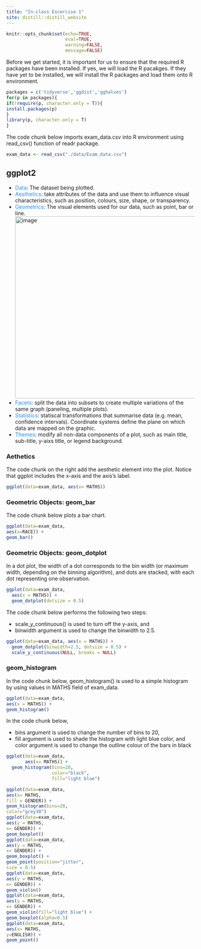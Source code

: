 ```yaml
---
title: "In-class Excercise 1"
site: distill::distill_website
---
```

```r
knitr::opts_chunk$set(echo=TRUE,
                      eval=TRUE,
                      warning=FALSE,
                      message=FALSE)
```

Before we get started, it is important for us to ensure that the required R packages have been installed. If yes, we will load the R pacakges. If they have yet to be installed, we will install the R packages and load them onto R environment.
```r
packages = c('tidyverse','ggdist','gghalves')
for(p in packages){
if(!require(p, character.only = T)){
install.packages(p)
}
library(p, character.only = T)
}
```

The code chunk below imports exam_data.csv into R environment using read_csv() function of readr package.
```r
exam_data <- read_csv("./data/Exam_data.csv")
```
## ggplot2

- <span style="color: DodgerBlue">Data</span>: The dataset being plotted. 
- <span style="color: DodgerBlue">Aesthetics</span>: take attributes of the data and use them to influence visual characteristics, such as position, colours, size, shape, or transparency. 
- <span style="color: DodgerBlue">Geometrics</span>: The visual elements used for our data, such as point, bar or line. 
<img width="485" alt="image" src="https://user-images.githubusercontent.com/44923423/164900374-6f6386dd-38db-49cd-a8a2-685b7fe35ca0.png">
- <span style="color: DodgerBlue">Facets</span>: split the data into subsets to create multiple variations of the same graph (paneling, multiple plots).
- <span style="color: DodgerBlue">Statistics</span>: statiscal transformations that summarise data (e.g. mean, confidence intervals).
Coordinate systems define the plane on which data are mapped on the graphic. 
- <span style="color: DodgerBlue">Themes</span>: modify all non-data components of a plot, such as main title, sub-title, y-aixs title, or legend background.

### Aethetics
The code chunk on the right add the aesthetic element into the plot.
Notice that ggplot includes the x-axis and the axis's label.
```r
ggplot(data=exam_data, aes(x= MATHS))
```

### Geometric Objects: geom_bar
The code chunk below plots a bar chart.
```r
ggplot(data=exam_data,
aes(x=RACE)) +
geom_bar()
```

### Geometric Objects: geom_dotplot
In a dot plot, the width of a dot corresponds to the bin width (or maximum width, depending on the binning algorithm), and dots are stacked, with each dot representing one observation.
```r
ggplot(data=exam_data,
  aes(x = MATHS)) +
  geom_dotplot(dotsize = 0.5)
```

The code chunk below performs the following two steps:

- scale_y_continuous() is used to turn off the y-axis, and 
- binwidth argument is used to change the binwidth to 2.5.
```r
ggplot(data=exam_data, aes(x = MATHS)) + 
  geom_dotplot(binwidth=2.5, dotsize = 0.5) + 
  scale_y_continuous(NULL, breaks = NULL)
```

### geom_histogram

In the code chunk below, geom_histogram() is used to a simple histogram by using values in MATHS field of exam_data.
```r
ggplot(data=exam_data,
aes(x = MATHS)) +
geom_histogram()
```
In the code chunk below, 

- bins argument is used to change the number of bins to 20, 
- fill argument is used to shade the histogram with light blue color, and color argument is used to change the outline colour of the bars in black
```r
ggplot(data=exam_data, 
       aes(x= MATHS)) + 
  geom_histogram(bins=20, 
                 color="black", 
                 fill="light blue")
```
```r
ggplot(data=exam_data,
aes(x= MATHS,
fill = GENDER)) +
geom_histogram(bins=20,
color="grey30")
ggplot(data=exam_data,
aes(y = MATHS,
x= GENDER)) +
geom_boxplot()
ggplot(data=exam_data,
aes(y = MATHS,
x= GENDER)) +
geom_boxplot() +
geom_point(position="jitter",
size = 0.5)
ggplot(data=exam_data,
aes(y = MATHS,
x= GENDER)) +
geom_violin()
ggplot(data=exam_data,
aes(y = MATHS,
x= GENDER)) +
geom_violin(fill="light blue") +
geom_boxplot(alpha=0.5)
ggplot(data=exam_data,
aes(x= MATHS,
y=ENGLISH)) +
geom_point()
```